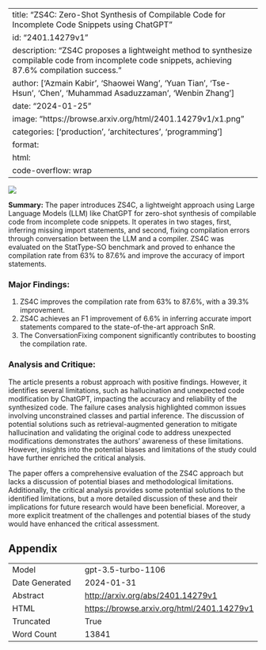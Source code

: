 
---
title: "ZS4C: Zero-Shot Synthesis of Compilable Code for Incomplete Code Snippets using ChatGPT"
id: "2401.14279v1"
description: "ZS4C proposes a lightweight method to synthesize compilable code from incomplete code snippets, achieving 87.6% compilation success."
author: ['Azmain Kabir', 'Shaowei Wang', 'Yuan Tian', 'Tse-Hsun', 'Chen', 'Muhammad Asaduzzaman', 'Wenbin Zhang']
date: "2024-01-25"
image: "https://browse.arxiv.org/html/2401.14279v1/x1.png"
categories: ['production', 'architectures', 'programming']
format:
  html:
    code-overflow: wrap
---

![](https://browse.arxiv.org/html/2401.14279v1/x1.png)

**Summary:**
The paper introduces ZS4C, a lightweight approach using Large Language Models (LLM) like ChatGPT for zero-shot synthesis of compilable code from incomplete code snippets. It operates in two stages, first, inferring missing import statements, and second, fixing compilation errors through conversation between the LLM and a compiler. ZS4C was evaluated on the StatType-SO benchmark and proved to enhance the compilation rate from 63% to 87.6% and improve the accuracy of import statements.

### Major Findings:
1. ZS4C improves the compilation rate from 63% to 87.6%, with a 39.3% improvement.
2. ZS4C achieves an F1 improvement of 6.6% in inferring accurate import statements compared to the state-of-the-art approach SnR.
3. The ConversationFixing component significantly contributes to boosting the compilation rate.

### Analysis and Critique:
The article presents a robust approach with positive findings. However, it identifies several limitations, such as hallucination and unexpected code modification by ChatGPT, impacting the accuracy and reliability of the synthesized code. The failure cases analysis highlighted common issues involving unconstrained classes and partial inference. The discussion of potential solutions such as retrieval-augmented generation to mitigate hallucination and validating the original code to address unexpected modifications demonstrates the authors' awareness of these limitations. However, insights into the potential biases and limitations of the study could have further enriched the critical analysis.

The paper offers a comprehensive evaluation of the ZS4C approach but lacks a discussion of potential biases and methodological limitations. Additionally, the critical analysis provides some potential solutions to the identified limitations, but a more detailed discussion of these and their implications for future research would have been beneficial. Moreover, a more explicit treatment of the challenges and potential biases of the study would have enhanced the critical assessment.

## Appendix

|          |          |
|----------|----------|
| Model     | gpt-3.5-turbo-1106       |
| Date Generated     | 2024-01-31       |
| Abstract | [http://arxiv.org/abs/2401.14279v1](http://arxiv.org/abs/2401.14279v1)        |
| HTML     | [https://browse.arxiv.org/html/2401.14279v1](https://browse.arxiv.org/html/2401.14279v1)       |
| Truncated       | True       |
| Word Count       | 13841       |